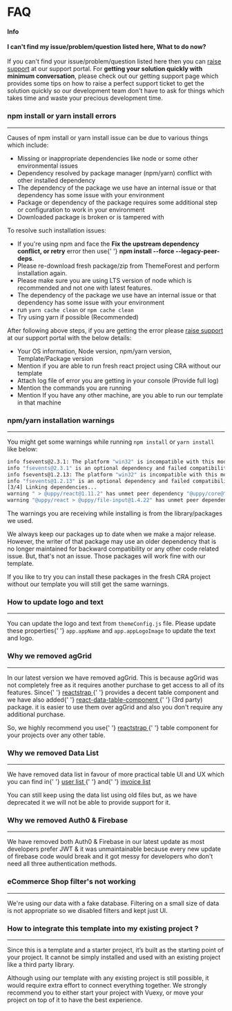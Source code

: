 # FAQ

<Alert className='my-5' color='info'>
  <h4 className='alert-heading'>Info</h4>
  <div className='alert-body'>
    <strong className='mb-2'>I can't find my issue/problem/question listed here, What to do now?</strong>
<br />
<br />
If you can't find your issue/problem/question listed here then you can <a className='alert-link' href='/docs/getting-started/getting-support'>raise support</a> at our support portal. For <strong>getting your solution quickly with minimum conversation</strong>, please check out our getting support page which provides some tips on how to raise a perfect support ticket to get the solution quickly so our development team don't have to ask for things which takes time and waste your precious development time.

  </div>
</Alert>

### npm install or yarn install errors

---

<p>Causes of npm install or yarn install issue can be due to various things which include:</p>
<ul className='pl-3'>
  <li>Missing or inappropriate dependencies like node or some other environmental issues</li>
  <li>Dependency resolved by package manager (npm/yarn) conflict with other installed dependency</li>
  <li>
    The dependency of the package we use have an internal issue or that dependency has some issue with your environment
  </li>
  <li>
    Package or dependency of the package requires some additional step or configuration to work in your environment
  </li>
  <li>Downloaded package is broken or is tampered with</li>
</ul>

<p>To resolve such installation issues:</p>
<ul className='pl-3'>
  <li>
    If you're using npm and face the <strong>Fix the upstream dependency conflict, or retry</strong> error then use{' '}
    <strong>npm install --force --legacy-peer-deps</strong>.
  </li>
  <li>Please re-download fresh package/zip from ThemeForest and perform installation again.</li>
  <li>Please make sure you are using LTS version of node which is recommended and not one with latest features.</li>
  <li>
    The dependency of the package we use have an internal issue or that dependency has some issue with your environment
  </li>
  <li>
    run <code>yarn cache clean</code> or <code>npm cache clean</code>
  </li>
  <li>Try using yarn if possible (Recommended)</li>
</ul>

<p>
  After following above steps, if you are getting the error please <a href='/docs/getting-started/getting-support'>raise support</a> at our support portal with the below
  details:
</p>
<ul className='pl-3 mb-5'>
  <li>Your OS information, Node version, npm/yarn version, Template/Package version</li>
  <li>Mention if you are able to run fresh react project using CRA without our template</li>
  <li>
   Attach log file of error you are getting in your console (Provide full log)

  </li>
  <li>
   Mention the commands you are running

  </li>
  <li>Mention If you have any other machine, are you able to run our template in that machine
</li>
</ul>

### npm/yarn installation warnings

---

<p>
  You might get some warnings while running <code>npm install</code> or <code>yarn install</code> like below:
</p>

```bash
info fsevents@2.3.1: The platform "win32" is incompatible with this module.
info "fsevents@2.3.1" is an optional dependency and failed compatibility check. Excluding it from installation.
info fsevents@1.2.13: The platform "win32" is incompatible with this module.
info "fsevents@1.2.13" is an optional dependency and failed compatibility check. Excluding it from installation.
[3/4] Linking dependencies...
warning " > @uppy/react@1.11.2" has unmet peer dependency "@uppy/core@^1.0.0".
warning "@uppy/react > @uppy/file-input@1.4.22" has unmet peer dependency "@uppy/core@^1.0.0".
```

<p>The warnings you are receiving while installing is from the library/packages we used.</p>

<p>
  We always keep our packages up to date when we make a major release. However, the writer of that package may use an
  older dependency that is no longer maintained for backward compatibility or any other code related issue. But, that's
  not an issue. Those packages will work fine with our template.
</p>

<p className='mb-5'>
  If you like to try you can install these packages in the fresh CRA project without our template you will still get the
  same warnings.
</p>

### How to update logo and text

---

<p className='mb-5'>
  You can update the logo and text from <code>themeConfig.js</code> file. Please update these properties{' '}
  <code>app.appName</code> and <code>app.appLogoImage</code> to update the text and logo.
</p>

### Why we removed agGrid

---

<p>
  In our latest version we have removed agGrid. This is because agGrid was not completely free as it requires another
  purchase to get access to all of its features. Since{' '}
  <a href='https://reactstrap.github.io/components/tables/' target='_blank'>
    reactstrap
  </a>{' '}
  provides a decent table component and we have also added{' '}
  <a href='https://github.com/jbetancur/react-data-table-component' target='_blank'>
    react-data-table-component
  </a>{' '}
  (3rd party) package. it is easier to use them over agGrid and also you don't require any additional purchase.
</p>

<p className='mb-5'>
  So, we highly recommend you use{' '}
  <a href='https://reactstrap.github.io/components/tables/' target='_blank'>
    reactstrap
  </a>{' '}
  table component for your projects over any other table.
</p>

### Why we removed Data List

---

<p>
  We have removed data list in favour of more practical table UI and UX which you can find in{' '}
  <a href='https://pixinvent.com/demo/vuexy-react-admin-dashboard-template/demo-1/apps/user/list' target='_blank'>
    user list
  </a>{' '}
  and{' '}
  <a href='https://pixinvent.com/demo/vuexy-react-admin-dashboard-template/demo-1/apps/invoice/list' target='_blank'>
    invoice list
  </a>
</p>

<p className='mb-5'>
  You can still keep using the data list using old files but, as we have deprecated it we will not be able to provide
  support for it.
</p>

### Why we removed Auth0 & Firebase

---

<p>
  We have removed both Auth0 & Firebase in our latest update as most developers prefer JWT & it was unmaintainable
  because every new update of firebase code would break and it got messy for developers who don't need all three
  authentication methods.
</p>

### eCommerce Shop filter's not working

---

<p>
  We're using our data with a fake database. Filtering on a small size of data is not appropriate so we disabled filters
  and kept just UI.
</p>


### How to integrate this template into my existing project ?

---

<p>Since this is a template and a starter project, it’s built as the starting point of your project. It cannot be simply installed and used with an existing project like a third party library.</p>

<p>Although using our template with any existing project is still possible, it would require extra effort to connect everything together. We strongly recommend you to either start your project with Vuexy, or move your project on top of it to have the best experience.</p>